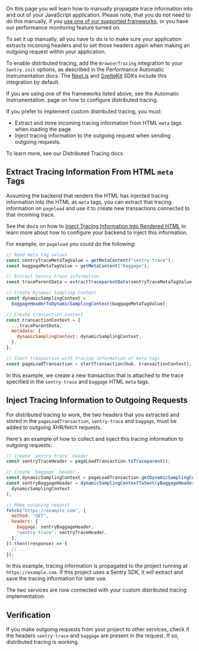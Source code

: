 On this page you will learn how to manually propagate trace information into and out of your JavaScript application. Please note, that you do not need to do this manually, if you [use one of our supported frameworks](/platforms/javascript/distributed-tracing/), or you have our <PlatformLink to="/performance/">performance monitoring feature</PlatformLink> turned on.

To set it up manually, all you have to do is to make sure your application extracts incoming headers and to set those headers again when making an outgoing request within your application.

To enable distributed tracing, add the `BrowserTracing` integration to your `Sentry.init` options, as described in the Performance <PlatformLink to="/performance/instrumentation/automatic-instrumentation/"> Automatic Instrumentation</PlatformLink> docs. The [Next.js](/platforms/javascript/guides/nextjs/) and [SvelteKit](/platforms/javascript/guides/sveltekit/) SDKs include this integration by default.

If you are using one of the frameworks listed above, see the <PlatformLink to="/distributed-tracing/instrumentation/automatic-instrumentation/">Automatic Instrumentation</PlatformLink>. page on how to configure distributed tracing.

If you prefer to implement custom distributed tracing, you must:

- Extract and store incoming tracing information from HTML `meta` tags when loading the page
- Inject tracing information to the outgoing request when sending outgoing requests.

To learn more, see our <PlatformLink to="/distributed-tracing/">Distributed Tracing</PlatformLink> docs.

## Extract Tracing Information From HTML `meta` Tags

Assuming the backend that renders the HTML has injected tracing information into the HTML as `meta` tags, you can extract that tracing information on `pageload` and use it to create new transactions connected to that incoming trace.

See the docs on how to [Inject Tracing Information Into Rendered HTML](/platforms/python/distributed-tracing/custom-instrumentation/#inject-tracing-information-into-rendered-html) to learn more about how to configure your backend to inject this information.

For example, on `pageload` you could do the following:

```javascript
// Read meta tag values
const sentryTraceMetaTagValue = getMetaContent("sentry-trace");
const baggageMetaTagValue = getMetaContent("baggage");

// Extract Sentry trace information
const traceParentData = extractTraceparentData(sentryTraceMetaTagValue);

// Create Dynamic Sampling Context
const dynamicSamplingContext =
  baggageHeaderToDynamicSamplingContext(baggageMetaTagValue);

// Create transaction context
const transactionContext = {
  ...traceParentData,
  metadata: {
    dynamicSamplingContext: dynamicSamplingContext,
  },
};

// Start transaction with tracing information of meta tags
const pageLoadTransaction = startTransaction(hub, transactionContext);
```

In this example, we create a new transaction that is attached to the trace specified in the `sentry-trace` and `baggage` HTML `meta` tags.

## Inject Tracing Information to Outgoing Requests

For distributed tracing to work, the two headers that you extracted and stored in the `pageLoadTransaction`, `sentry-trace` and `baggage`, must be added to outgoing XHR/fetch requests.

Here's an example of how to collect and inject this tracing information to outgoing requests:

```javascript
// Create `sentry-trace` header
const sentryTraceHeader = pageLoadTransaction.toTraceparent();

// Create `baggage` header
const dynamicSamplingContext = pageLoadTransaction.getDynamicSamplingContext();
const sentryBaggageHeader = dynamicSamplingContextToSentryBaggageHeader(
  dynamicSamplingContext
);

// Make outgoing request
fetch("https://example.com", {
  method: "GET",
  headers: {
    baggage: sentryBaggageHeader,
    "sentry-trace": sentryTraceHeader,
  },
}).then((response) => {
  // ...
});
```

In this example, tracing information is propagated to the project running at `https://example.com`. If this project uses a Sentry SDK, it will extract and save the tracing information for later use.

The two services are now connected with your custom distributed tracing implementation.

## Verification

If you make outgoing requests from your project to other services, check if the headers `sentry-trace` and `baggage` are present in the request. If so, distributed tracing is working.
